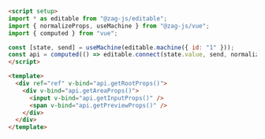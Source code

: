 ```md
<script setup>
import * as editable from "@zag-js/editable";
import { normalizeProps, useMachine } from "@zag-js/vue";
import { computed } from "vue";

const [state, send] = useMachine(editable.machine({ id: "1" }));
const api = computed(() => editable.connect(state.value, send, normalizeProps));
</script>

<template>
  <div ref="ref" v-bind="api.getRootProps()">
    <div v-bind="api.getAreaProps()">
      <input v-bind="api.getInputProps()" />
      <span v-bind="api.getPreviewProps()" />
    </div>
  </div>
</template>
```
